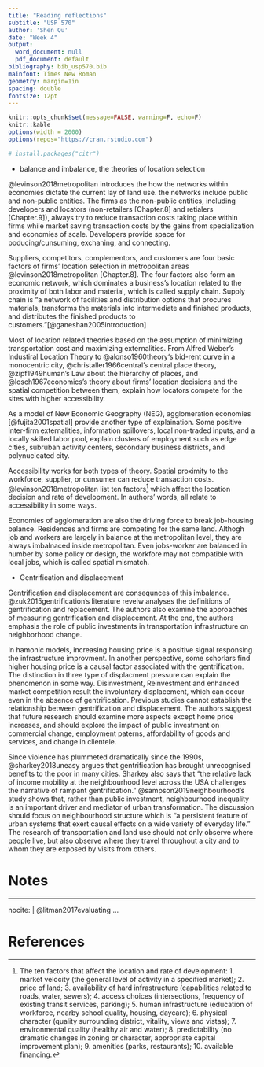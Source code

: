 ```yaml
---
title: "Reading reflections"
subtitle: "USP 570"
author: 'Shen Qu'
date: "Week 4"
output:
  word_document: null
  pdf_document: default
bibliography: bib_usp570.bib
mainfont: Times New Roman
geometry: margin=1in
spacing: double
fontsize: 12pt
---
```


```r
knitr::opts_chunk$set(message=FALSE, warning=F, echo=F)
knitr::kable
options(width = 2000)
options(repos="https://cran.rstudio.com")

# install.packages("citr")
```


 - balance and imbalance, the theories of location selection
 
@levinson2018metropolitan introduces the how the networks within economies dictate the current lay of land use. the networks include public and non-public entities. The firms as the non-public entities, including developers and locators (non-retailers [Chapter.8] and retialers [Chapter.9]), always try to reduce transaction costs taking place within firms while market saving transaction costs by the gains from specialization and economies of scale. Developers provide space for poducing/cunsuming, exchaning, and connecting.

Suppliers, competitors, complementors, and customers are four basic factors of firms' location selection in metropolitan areas @levinson2018metropolitan [Chapter.8]. The four factors also form an economic network, which dominates a business's location related to the proximity of both labor and material, which is called supply chain.
Supply chain is "a network of facilities and distribution options that procures materials, transforms the materials into intermediate and finished products, and distributes the finished products to customers."[@ganeshan2005introduction]

Most of location related theories based on the assumption of minimizing transportation cost and maximizing externalities. From Alfred Weber's Industiral Location Theory to @alonso1960theory's bid-rent curve in a monocentric city, @christaller1966central's central place theory, @zipf1949human's Law about the hierarchy of places, and @losch1967economics's theory about firms' location decisions and the spatial competition between them, explain how locators compete for the sites with higher accessibility.

As a model of New Economic Geography (NEG), agglomeration economies [@fujita2001spatial] provide another type of explaination. Some positive inter-firm externalities, information spillovers, local non-traded inputs, and a locally skilled labor pool, explain clusters of employment such as edge cities, subruban activity centers, secondary business districts, and polynucleated city.

Accessibility works for both types of theory. Spatial proximity to the workforce, supplier, or cunsumer can reduce transaction costs. @levinson2018metropolitan list ten factors[^1] which affect the location decision and rate of development. In authors' words, all relate to accessibility in some ways.

Economies of agglomeration are also the driving force to break job-housing balance. Residences and firms are competing for the same land. Althogh job and workers are largely in balance at the metropolitan level, they are always imbalnaced inside metropolitan. Even jobs-worker are balanced in number by some policy or design, the workfore may not compatible with local jobs, which is called spatial mismatch.

 - Gentrification and displacement
 
Gentrification and displacement are consequnces of this imbalance. @zuk2015gentrification's literature reveiw analyses the definitions of gentrification and replacement. The authors also examine the approaches of measuring gentrification and displacement. At the end, the authors emphasis the role of public investments in transportation infrastructure on neighborhood change.

In hamonic models, increasing housing price is a positive signal responsing the infrastructure improvment. In another perspective, some schorlars find higher housing price is a causal factor associated with the gentrification. The distinction in three type of displacment pressure can explain the phenomenon in some way. Disinvestment, Reinvestment and enhanced market competition result the involuntary displacement, which can occur even in the absence of gentrification. Previous studies cannot establish the relationship between gentrification and displacement. The authors suggest that future research should examine more aspects except home price increases, and should explore the impact of public investment on commercial change, employment paterns, affordability of goods and services, and change in clientele.

Since violence has plummeted dramatically since the 1990s, @sharkey2018uneasy argues that gentrification has brought unrecognised benefits to the poor in many cities. Sharkey also says that "the relative lack of income mobility at the neighbourhood level across the USA challenges the narrative of rampant gentrification." @sampson2019neighbourhood's study shows that, rather than public investment, neighbourhood inequality is an important driver and mediator of urban transformation. The discussion should focus on neighbourhood structure which is "a persistent feature of urban systems that exert causal effects on a wide variety of everyday life." The research of transportation and land use should not only observe where people live, but also observe where they travel throughout a city and to whom they are exposed by visits from others.


[^1]: The ten factors that affect the location and rate of development:
1. market velocity (the general level of activity in a specified market);
2. price of land;
3. availability of hard infrastructure (capabilities related to roads, water, sewers);
4. access choices (intersections, frequency of existing transit services, parking);
5. human infrastructure (education of workforce, nearby school quality, housing, daycare);
6. physical character (quality surrounding district, vitality, views and vistas);
7. environmental quality (healthy air and water);
8. predictability (no dramatic changes in zoning or character, appropriate capital improvement plan);
9. amenities (parks, restaurants);
10. available financing.



Notes {#notes}
==========

---
nocite: | 
  @litman2017evaluating
...


References {#references .unnumbered}
==========
